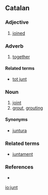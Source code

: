 == Catalan ==
=== Adjective ===
{{ca-adj|f=junta|mpl=junts|fpl=juntes}}
#[[joined]]
=== Adverb ===
{{infl|ca|adverb}}
#[[together]]
==== Related terms ====
*[[tot junt]]
=== Noun ===
{{ca-noun-m|pl=junts}}
#[[joint]]
#[[grout]], [[grouting]]
==== Synonyms ====
*[[juntura]] {{f}}
=== Related terms ===
*[[juntament]]
=== References ===
*{{R:IEC4}}

[[io:junt]]